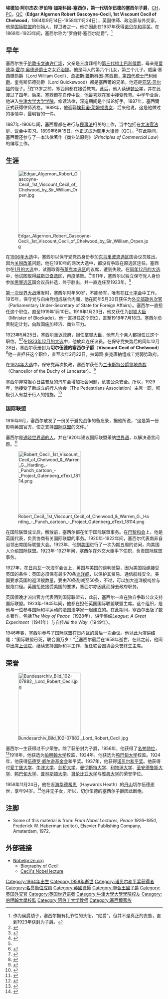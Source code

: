 {{NoteTA
|G1=PoliticiansUK
|G2=UK Places
|G3=Country
|1=zh-hans:索尔兹伯里;zh-hk:梳士巴利;zh-tw:索爾斯伯利;
|2=zh-cn:阿伯丁大学;zh-hk:鴨巴甸大學;zh-tw:亞伯丁大學
}}

{{Infobox Officeholder 
| honorific-prefix =
 | name            =
 | original_name   =The Rt Hon The Viscount Cecil of Chelwood <br /> 切尔伍德的塞西尔子爵阁下{{nobel icon}} <br /> <small> [[名譽勳位|CH]]，[[英國樞密院|PC]]，[[御用大律師|QC]] </small>
 | honorific-suffix = 
 | image         =Robert Cecil, 1st Viscount Cecil of Chelwood cph.3b29913.jpg
 | imagesize = 200px
 | order         =[[外交部政务次官|外交部政务次官]]
 | term_start    =1915年5月30日
 | term_end      =1919年1月10日
 | monarch       =[[乔治五世_(英国)|乔治五世]]
 | primeminister =[[H·H·阿斯奎斯|H·H·阿斯奎斯]] <br /> [[大卫·劳合·乔治|大卫·劳合·乔治]]
 | predecessor   =[[尼尔·普丽姆罗丝|尼尔·普丽姆罗丝阁下]]
 | successor     =[[塞西尔·哈姆斯沃斯，第一代哈姆斯沃斯男爵|塞西尔·哈姆斯沃斯]]
 | order2        =[[掌璽大臣|掌璽大臣]]
 | monarch2      =[[乔治五世_(英国)|乔治五世]]
 | primeminister2=[[斯坦利·鲍德温|斯坦利·鲍德温]]
 | term_start2   =1923年5月25日
 | term_end2     =1924年1月22日
 | predecessor2  =[[奥斯丁·张伯伦|奥斯丁·张伯伦]]
 | successor2    =[[J·R·克莱因斯|J·R·克莱因斯]]
 | order3        =[[兰卡斯特公爵领地总裁|兰卡斯特公爵领地总裁]]
 | monarch3      =[[乔治五世_(英国)|乔治五世]]
 | primeminister3=[[斯坦利·鲍德温|斯坦利·鲍德温]]
 | term_start3   =1924年11月10日
 | term_end3     =1927年10月19日
 | predecessor3  =[[乔赛亚·韦奇伍德，第一代韦奇伍德男爵|乔赛亚·韦奇伍德]]
 | successor3    =[[罗兰·麦克尼尔，第一代卡申登男爵|卡申登勋爵]]
 | birth_date    ={{birth date|1864|9|14|df=y}}
 | birth_place = {{UK}}[[倫敦|倫敦]][[卡文迪什廣場|卡文迪什廣場]]
 | death_date    ={{death date and age|1958|11|24|1864|9|14|df=y}}
 | death_place = {{UK}}[[薩塞克斯郡|薩塞克斯郡]][[海沃茲希斯|海沃茲希斯]]
 | spouse        =埃莉诺·莱姆顿贵女
 | alma_mater    =[[牛津大学大学学院|牛津大学大学学院]]
 | profession    =[[律師|律師]]
 | party         =[[保守党_(英国)|保守党]]
 | blank1        =奖项
 | data1         =[[诺贝尔和平奖|诺贝尔和平奖]]
}}

'''埃德加·阿尔杰农·罗伯特·加斯科因-塞西尔，第一代切尔伍德的塞西尔子爵'''，[[名譽勳位|CH]]，[[英國樞密院|PC]]，[[御用大律師|QC]]（'''Edgar Algernon Robert Gascoyne-Cecil, 1st Viscount Cecil of Chelwood'''，1864年9月14日-1958年11月24日），英国律師、政治家与外交家。他是[[国际联盟|国际联盟]]的创始人、捍卫者之一，他亦因此在1937年获得[[诺贝尔和平奖|诺贝尔和平奖]]。在1868年-1923年间，塞西尔称为“罗伯特·塞西尔勋爵”。<ref>作为侯爵幼子，塞西尔拥有礼节性的头衔，“勋爵”，但并不是真正的贵族，直到1923年获封为子爵。</ref>

== 早年 ==
塞西尔生于[[伦敦|伦敦]][[卡文迪许广场|卡文迪许广场]]，父亲是三度拜相的[[羅伯特·蓋斯科因-塞西爾，第三代索爾斯伯利侯爵|第三代梳士巴利侯爵]]，母亲是[[爱德华·霍尔·奥德逊|爱德华·霍尔·奥德逊爵士]]之女[[乔治娜·蓋斯科因-塞西爾梳士巴利侯爵夫人|乔治娜]]。他是两人的第六个儿女，第三个儿子。威廉·塞西爾勋爵（Lord William Cecil）、[[詹姆斯·蓋斯科因-塞西爾，第四代梳士巴利侯爵|詹姆斯·蓋斯科因-塞西爾，第四代梳士巴利侯爵]]、奎克斯伍德勋爵（Lord Quickswood）都是塞西爾的兄弟。他还是[[亚瑟·贝尔福|亚瑟·贝尔福]]的侄子。<ref name="thepeerage.com">{{Cite web |url=http://www.thepeerage.com/p1642.htm |title=thepeerage.com Edgar Algernon Robert Gascoyne-Cecil, 1st and last Viscount Cecil of Chelwood |accessdate=2012-08-10 |archive-date=2012-07-16 |archive-url=https://web.archive.org/web/20120716185555/http://www.thepeerage.com/p1642.htm |dead-url=no }}</ref>在13岁之前，塞西爾都在接受教育。此后，他入读[[伊顿公学|伊顿公学]]，并在此渡过了四年。后来，塞西爾在自传中说，他最喜欢在家中接受教育。中学毕业后，他进入[[牛津大学大学学院|牛津大学大学学院]]，修读法律，深造期间是个辩论好手。1887年，塞西爾正式获得律师资格。1889年，他迎娶[[埃莉诺·莱姆顿贵女|埃莉诺·莱姆顿贵女]]，后来他说，这是他做过的事情中，最明智的一件。

1887年-1906年间，塞西爾都在进行与[[民事法_(普通法)|民事法]]相关的工作，当中包括在[[英格蘭及威爾斯高等法院|大法官法庭]]、[[英国国会|议会]]中实习。1899年6月15日，他正式成为[[御用大律师|御用大律师]]（QC）。<ref name=QC>{{London Gazette|issue=27090|startpage=3802|date=16 June 1899|accessdate=2008-08-20}}</ref>在此期间，塞西爾还参与了一本法律著作《商业法原则》（''Principles of Commercial Law''）的编写工作。

== 生涯 ==
[[Image:Edgar_Algernon_Robert_Gascoyne-Cecil,_1st_Viscount_Cecil_of_Chelwood_by_Sir_William_Orpen.jpg|200px]]

在[[1906年英国大选|1906年大选]]中，塞西尔以保守党党员身份参加[[东马里波恩_(英国国会选区)|东马里波恩选区]]国会议员胜出。因为[[关税改革|关税改革]]问题，他在1910年的两次大选中，都没有争取在原选区连任。塞西尔在[[1910年1月英国大选|1月的大选]]中，试图取得[[布莱克本_(英国国会选区)|布莱克本选区]]的议席，遭到失败。在[[1910年12月英国大选|同年12月的大选]]中，他试图取得[[威斯贝奇_(英国国会选区)|威斯贝奇选区]]，再度落败。<ref name=ODNB>{{cite web
|url=http://www.oxforddnb.com/view/article/32335 
|title= Cecil, (Edgar Algernon) Robert Gascoyne – (known as Lord Robert Cecil), Viscount Cecil of Chelwood (1864–1958)
|accessdate= 2008-09-24
|last= Ceadel
|first=Martin
|year= 2008
|work= Oxford Dictionary of National Biography
|publisher= Oxford University Press
|doi= 10.1093/ref:odnb/32335 
}}</ref>1911年，塞西尔以独立保守党人身份参加[[黑琴_(英国国会选区)|黑琴选区]]国会议员补选，终于胜出，并一直连任至1923年。<ref name=ODNB/>

[[第一次世界大战|第一次世界大战]]爆发时，塞西尔时年50岁，不能参军，唯有在[[红十字会|红十字会]]中工作。1915年，保守党与自由党组成联合内阁，他在同年5月30日获任为[[外交部政务次官|外交部政务次官]]（Parliamentary Under-Secretary of State for Foreign Affairs）。塞西尔一直担任这个职位，直至1919年1月10日。1916年1月23日，他又获任为[[封锁大臣|封锁大臣]]（Minister of Blockade）。他一直担任这个职位，直至1918年7月18日。塞西尔负责制定计划，向敌国施加经济、商业压力。

1923年5月25日，塞西尔重返政府，担任[[掌璽大臣|掌璽大臣]]，他有几个亲人都担任过这个职位。<ref name=Seal1>{{London Gazette
|issue=32828
|date=29 May 1923
|startpage=3741
|accessdate=2008-08-20
}}</ref><ref name=Seal2>{{London Gazette
|issue=32835
|date=19 June 1923
|startpage=4275
|accessdate=2008-08-20
}}</ref>在[[1923年英国大选|1923年12月的大选]]中，他放弃连任议员。在保守党失势后的同年12月28日，塞西尔获册封为'''切尔伍德的塞西尔子爵'''（'''Viscount Cecil of Chelwood'''）<ref name=Viscount>{{London Gazette
|issue=32892
|date=28 December 1923
|startpage=9107
|accessdate=2008-08-20
}}</ref>他一直担任这个职位，直至次年2月22日，[[拉姆齊·麥克唐納|拉姆齊·麥克唐納]]组成[[工党_(英国)|工党]]弱势政府。

在[[1924年大选|1924年大选]]中，保守党再次执政，塞西尔获任为[[兰卡斯特公爵领地总裁|兰卡斯特公爵领地总裁]]（Chancellor of the Duchy of Lancaster）。<ref name=Lancaster>{{London Gazette
|issue=32995
|date=21 November 1924
|startpage=8415
|accessdate=2008-08-20
}}</ref>

塞西尔非常担心日益普及的汽车会增加社会问题，危害公众安全。所以，1929年，他接受了新成立的行人协会（The Pedestrians Association）主席一职，积极引入有益于行人的措施。<ref name=hist>{{cite web|url=http://www.livingstreets.org.uk/index.php/download_file/-/view/872/|title=The history of the Pedestrians Association|publisher=Living Streets|accessdate=2010-02-27|deadurl=yes|archiveurl=https://web.archive.org/web/20100807065046/http://www.livingstreets.org.uk/index.php/download_file/-/view/872/|archivedate=2010-08-07}}</ref>

=== 国际联盟 ===
1916年9月，塞西尔散发了一份关于避免战争的备忘录，据他所说，“这是第一份影响英国官方，使之支持[[国际联盟|国际联盟]]的文件。”

塞西尔是[[世界语者|通晓世界语的人]]，并在1920年建议国际联盟采纳[[世界语|世界语]]，以解决语言问题。<ref>{{cite book
  | last = Forster
  | first = Peter Glover
  | title = ''The Language Movement''
  | publisher = Walter de Gruyter
  | url = http://books.google.com/books?id=5kNB5YmeNj4C&pg=PA173&lpg=PA173&dq=%22robert+cecil%22+esperanto+-wikipedia.org&source=web&ots=kydPg8fVg9&sig=oE9u-HFU4pjmtlePO0nugWQ3H8s
  | year = 1982
  | pages = 173
  | isbn = 90-279-3399-5
  | access-date = 2012-08-10
  | archive-date = 2012-11-12
  | archive-url = https://web.archive.org/web/20121112131802/http://books.google.com/books?id=5kNB5YmeNj4C&pg=PA173&lpg=PA173&dq=%22robert+cecil%22+esperanto+-wikipedia.org&source=web&ots=kydPg8fVg9&sig=oE9u-HFU4pjmtlePO0nugWQ3H8s
  | dead-url = no
  }}</ref>

[[File:Robert_Cecil,_1st_Viscount_Cecil_of_Chelwood_&_Warren_G._Harding_-_Punch_cartoon_-_Project_Gutenberg_eText_18114.png|200px]]

在国际联盟成立后，解散前，塞西尔都在忙于国际联盟事务。在[[巴黎和会|巴黎和会]]上，他是英国代表，负责协商有关国际联盟的事务。1920年-1922年间，塞西尔代表南非自治领出席国际联盟大会。1923年，他到[[美国|美国]]进行了一次为期五周的访问，向美国人介绍国际联盟。1923年-1927年间，塞西尔在外交大臣手下任职，负责国际联盟事务。

1927年，在[[日内瓦|日内瓦]]一次海军会议上，英国与美国的谈判破裂，因为美国拒绝接受英国的条件：英国必须保有最少70条[[巡洋舰|巡洋舰]]，以保护其贸易、通信航线安全。美国要求英国的巡洋舰数量，要由70条削减至50条，不过，可以加大巡洋舰吨位与舰炮口径。英国拒绝接受美国的要求，塞西尔亦因此而辞去政府职务。

英国很晚才派出官方代表团到国际联盟去，此前，塞西尔一直在独自争取公众支持国际联盟。1923年-1945年间，他都在担任英国国际联盟联盟主席。这个组织，是他与一位参与国际和平运动的法国法学家一起建立的。在此期间，塞西尔出版了数本著作，包括''The Way of Peace''（1928年），讲学集结''League; A Great Experiment''（1941年）与自传''All the Way''（1949年）。

1946年春，塞西尔参与了国际联盟在日内瓦的最后一次会议。他以此为演讲结尾：“国际联盟已死，联合国万岁！”<ref name=LeagueisDead>{{cite web
|url= http://www.unog.ch/80256EE60057D930/(httpPages)/02076E77C9D0EF73C1256F32002F48B3?OpenDocument
|title= ''The end of the League of Nations''
|accessdate= 2008-08-20
|publisher= United Nations Office at Geneva
|archive-date= 2011-08-24
|archive-url= https://www.webcitation.org/61APL1RWZ?url=http://www.unog.ch/80256EE60057D930/(httpPages)/02076E77C9D0EF73C1256F32002F48B3?OpenDocument
|dead-url= yes
}}</ref>塞西尔最后在1958年逝世，在此之前，他间中出席[[英国上议院|上议院]]，继续支持国际和平工作，担任联合国协会荣誉终生主席。

== 荣誉 ==
[[File:Bundesarchiv_Bild_102-07882,_Lord_Robert_Cecil.jpg|200px]]

塞西尔一生获得过不少荣誉。除了获册封为子爵，1956年，他获得了[[名誉勋位|名誉勋位]]，<ref name=CH>{{London Gazette
|issue=40669
|date=02 January 1956
|startpage=27
|supp=yes
|accessdate=2008-08-20
}}</ref>1918年，他获选为[[伯明翰大学|伯明翰大学]]校监，1924年，他获选为[[鸭巴甸大学|鸭巴甸大学]]校监。1924年，他获得[[伍德罗·威尔逊基金会|伍德罗·威尔逊基金会]]和平奖。1937年，他获得[[诺贝尔和平奖|诺贝尔和平奖]]。他获得过[[爱丁堡大学|爱丁堡大学]]、[[牛津大学|牛津大学]]、[[剑桥大学|剑桥大学]]、[[曼彻斯特大学|曼彻斯特大学]]、[[利物浦大学|利物浦大学]]、[[圣安德鲁斯大学|圣安德鲁斯大学]]、[[鸭巴甸大学|鸭巴甸大学]]、[[普林斯顿大学|普林斯顿大学]]、[[哥伦比亚大学|哥伦比亚大学]]与[[雅典大学|雅典大学]]的荣誉学位。

1958年11月24日，他在近[[海华德希思|海华德希思]]（Haywards Heath）的[[丹山_(修適士郡)|丹山]]切尔伍德逝世，享年94岁。<ref name=death>{{London Gazette
|issue=41608
|date=16 January 1959
|startpage=472
|supp=yes
|accessdate=2008-08-20
}}</ref>他并无子女，所以，切尔伍德的塞西尔子爵因此断绝。

== 注脚 ==
{{reflist|2}}
* Some of this material is from: ''From Nobel Lectures, Peace 1926–1950'', Frederick W. Haberman (editor), Elsevier Publishing Company, Amsterdam, 1972.

== 外部链接 ==
{{Commons category|Robert Cecil, 1st Viscount Cecil of Chelwood}}
{{wikiquote}}
* [http://nobelprize.org Nobelprize.org] {{WebCite|url=https://www.webcitation.org/5EsureXKk?url=http://nobelprize.org/ |date=20060404034721 |dateformat=iso }}
** [http://nobelprize.org/nobel_prizes/peace/laureates/1937/chelwood-bio.html Biography of Cecil] {{Wayback|url=http://nobelprize.org/nobel_prizes/peace/laureates/1937/chelwood-bio.html |date=20121009160947 }}
** [http://nobelprize.org/nobel_prizes/peace/laureates/1937/chelwood-lecture.html Cecil's Nobel lecture] {{Wayback|url=http://nobelprize.org/nobel_prizes/peace/laureates/1937/chelwood-lecture.html |date=20121012202902 }}


{{s-start}}
{{s-off}}
{{succession box  | title  = [[外交部常务次官|外交部常务次官]]  | years  = 1916–1919  | before = [[尼尔·普丽姆罗丝|尼尔·普丽姆罗丝阁下]]  | after  = [[塞西尔·哈姆斯沃斯，第一代哈姆斯沃斯男爵|塞西尔·哈姆斯沃斯]]}}
{{succession box | title=[[掌璽大臣|掌璽大臣]] | before=[[奥斯丁·张伯伦|奥斯丁·张伯伦]] | after=[[J·R·克莱因斯|J·R·克莱因斯]] | years=1923–1924}}
{{succession box  | title  = [[兰卡斯特公爵领地总裁|兰卡斯特公爵领地总裁]]  | years  = 1924–1927  | before = [[乔赛亚·韦奇伍德，第一代韦奇伍德男爵|乔赛亚·韦奇伍德]]  | after  = [[罗兰·麦克尼尔，第一代卡申登男爵|卡申登勋爵]]}}
{{s-reg|uk}}
{{s-new | 创设 }}
{{s-ttl
 | title = [[切尔伍德的塞西尔子爵|切尔伍德的塞西尔子爵]]
 | years = 1924–1958
}}
{{s-non | reason = 断绝 }}
{{s-end}}

{{诺贝尔和平奖获得者}}

{{Authority control}}
{{DEFAULTSORT:Cecil, Robert 1st Viscount Cecil Of Chelwood}}
[[Category:1864年出生|Category:1864年出生]]
[[Category:1958年逝世|Category:1958年逝世]]
[[Category:诺贝尔和平奖获得者|Category:诺贝尔和平奖获得者]]
[[Category:名譽勳位成員|Category:名譽勳位成員]]
[[Category:英國律師|Category:英國律師]]
[[Category:聯合王國子爵|Category:聯合王國子爵]]
[[Category:英国外交官|Category:英国外交官]]
[[Category:英国世界语者|Category:英国世界语者]]
[[Category:牛津大學大學學院校友|Category:牛津大學大學學院校友]]
[[Category:伯明翰大學校監|Category:伯明翰大學校監]]
[[Category:阿伯丁大学教师|Category:阿伯丁大学教师]]
[[Category:塞西爾家族|Category:塞西爾家族]]